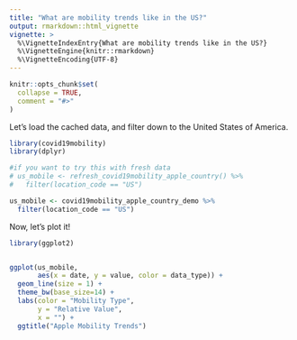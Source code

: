 ```yaml
---
title: "What are mobility trends like in the US?"
output: rmarkdown::html_vignette
vignette: >
  %\VignetteIndexEntry{What are mobility trends like in the US?}
  %\VignetteEngine{knitr::rmarkdown}
  %\VignetteEncoding{UTF-8}
---
```


```r
knitr::opts_chunk$set(
  collapse = TRUE,
  comment = "#>"
)
```

Let's load the cached data, and filter down to the United States of America.

```r
library(covid19mobility)
library(dplyr)

#if you want to try this with fresh data
# us_mobile <- refresh_covid19mobility_apple_country() %>%
#   filter(location_code == "US")

us_mobile <- covid19mobility_apple_country_demo %>%
  filter(location_code == "US")
```

Now, let's plot it!

```r
library(ggplot2)


ggplot(us_mobile,
       aes(x = date, y = value, color = data_type)) +
  geom_line(size = 1) +
  theme_bw(base_size=14) +
  labs(color = "Mobility Type",
       y = "Relative Value",
       x = "") +
  ggtitle("Apple Mobility Trends")

```
